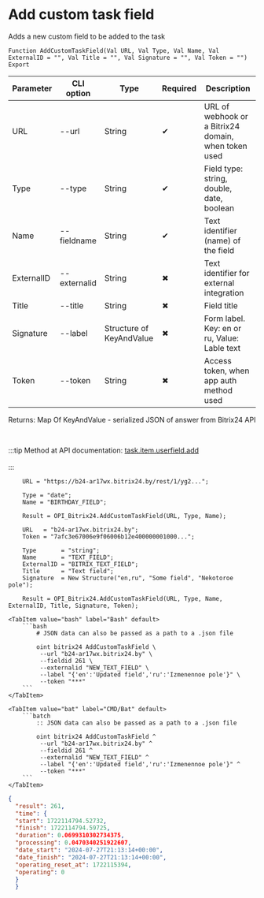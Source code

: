 ﻿---
sidebar_position: 2
---


# Add custom task field
 Adds a new custom field to be added to the task



`Function AddCustomTaskField(Val URL, Val Type, Val Name, Val ExternalID = "", Val Title = "", Val Signature = "", Val Token = "") Export`

  | Parameter | CLI option | Type | Required | Description |
  |-|-|-|-|-|
  | URL | --url | String | &#x2714; | URL of webhook or a Bitrix24 domain, when token used |
  | Type | --type | String | &#x2714; | Field type: string, double, date, boolean |
  | Name | --fieldname | String | &#x2714; | Text identifier (name) of the field |
  | ExternalID | --externalid | String | &#x2716; | Text identifier for external integration |
  | Title | --title | String | &#x2716; | Field title |
  | Signature | --label | Structure of KeyAndValue | &#x2716; | Form label. Key: en or ru, Value: Lable text |
  | Token | --token | String | &#x2716; | Access token, when app auth method used |

  
  Returns:  Map Of KeyAndValue - serialized JSON of answer from Bitrix24 API

<br/>

:::tip
Method at API documentation: [task.item.userfield.add](https://dev.1c-bitrix.ru/rest_help/tasks/task/userfield/add.php)<br/>
<br/>
:::
<br/>


```bsl title="1C:Enterprise/OneScript code example"
    URL = "https://b24-ar17wx.bitrix24.by/rest/1/yg2...";

    Type = "date";
    Name = "BIRTHDAY_FIELD";

    Result = OPI_Bitrix24.AddCustomTaskField(URL, Type, Name);

    URL   = "b24-ar17wx.bitrix24.by";
    Token = "7afc3e67006e9f06006b12e400000001000...";

    Type       = "string";
    Name       = "TEXT_FIELD";
    ExternalID = "BITRIX_TEXT_FIELD";
    Title      = "Text field";
    Signature  = New Structure("en,ru", "Some field", "Nekotoroe pole");

    Result = OPI_Bitrix24.AddCustomTaskField(URL, Type, Name, ExternalID, Title, Signature, Token);
```
 

 <Tabs>
  
    <TabItem value="bash" label="Bash" default>
        ```bash
            # JSON data can also be passed as a path to a .json file
            
            oint bitrix24 AddCustomTaskField \
             --url "b24-ar17wx.bitrix24.by" \
             --fieldid 261 \
             --externalid "NEW_TEXT_FIELD" \
             --label "{'en':'Updated field','ru':'Izmenennoe pole'}" \
             --token "***"
        ```
    </TabItem>
  
    <TabItem value="bat" label="CMD/Bat" default>
        ```batch
            :: JSON data can also be passed as a path to a .json file
            
            oint bitrix24 AddCustomTaskField ^
             --url "b24-ar17wx.bitrix24.by" ^
             --fieldid 261 ^
             --externalid "NEW_TEXT_FIELD" ^
             --label "{'en':'Updated field','ru':'Izmenennoe pole'}" ^
             --token "***"
        ```
    </TabItem>
</Tabs>


```json title="Result"
{
  "result": 261,
  "time": {
  "start": 1722114794.52732,
  "finish": 1722114794.59725,
  "duration": 0.0699310302734375,
  "processing": 0.0470340251922607,
  "date_start": "2024-07-27T21:13:14+00:00",
  "date_finish": "2024-07-27T21:13:14+00:00",
  "operating_reset_at": 1722115394,
  "operating": 0
  }
  }
```
